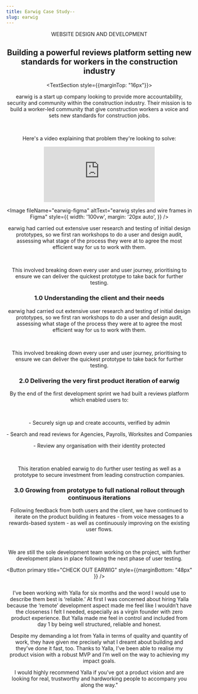 ```yaml
---
title: Earwig Case Study--
slug: earwig
---
```




<Header />

<HeadingsWrapper>

<CapsHeadingSmall>WEBSITE DESIGN AND DEVELOPMENT</CapsHeadingSmall>

## Building a powerful reviews platform setting new standards for workers in the construction industry

</HeadingsWrapper>

<SecondSection>

<TextSection style={{marginTop: "16px"}}>
<Subtitle title="WHERE IT ALL STARTED" size="small" />

earwig is a start up company looking to provide more accountability, security and community within the construction industry. Their mission is to build a worker-led community that give construction workers a voice and sets new standards for construction jobs.

<br />

Here's a video explaining that problem they're looking to solve:
</TextSection>

<MetaDataWrapper>
<MetaData title="client" text={["earwig"]} />
<MetaData title="SECTOR" text={["Construction"]} />
<MetaData title="DELIVERABLES" text={["User Experience", "UI Kits/Design", "Systems Prototypes", "Full stack development", "Information Architecture", "Content Management Systems", "Web Applications"]} />
</MetaDataWrapper>
</SecondSection>

<iframe
  src="https://www.youtube.com/embed/Na1f8movCcw"
  frameborder="0"
  allow="accelerometer; autoplay; encrypted-media; gyroscope; picture-in-picture"
  allowfullscreen
  style={{
     marginTop: '3rem',
     width: "100vw",
     height: "500px"
  }}
></iframe>

<SecondSection>
<TextSection>
<SubtitleAlternate
  title="WHERE WE CAME IN"
  content=" earwig asked us to create a brand new reviews-based platform from scratch for them to do this. It would need to enable workers to share experiences and information, but importantly protect their identity while ensuring all input was verified. Working in partnership with their in-house resources, we took the product from a design prototype through to full implementation."
/>
</TextSection>
</SecondSection>

<Image
  fileName="earwig-figma"
  altText="earwig styles and wire frames in Figma"
  style={{
     width: '100vw',
     margin: '20px auto',
     }}
/>

<SecondSection>
<TextSection>
<Subtitle title="What We Delivered" size="small" />

earwig had carried out extensive user research and testing of initial design prototypes, so we first ran workshops to do a user and design audit, assessing what stage of the process they were at to agree the most efficient way for us to work with them.

<br />

This involved breaking down every user and user journey, prioritising to ensure we can deliver the quickest prototype to take back for further testing.


<PointsSection>

### 1.0 Understanding the client and their needs

earwig had carried out extensive user research and testing of initial design prototypes, so we first ran workshops to do a user and design audit, assessing what stage of the process they were at to agree the most efficient way for us to work with them.

<br />

<p>
This involved breaking down every user and user journey, prioritising to ensure we can deliver the quickest prototype to take back for further testing.
</p>

### 2.0 Delivering the very first product iteration of earwig

By the end of the first development sprint we had built a reviews platform which enabled users to:

<br />

<p>- Securely sign up and create accounts, verified by admin</p>
<p>- Search and read reviews for Agencies, Payrolls, Worksites and Companies</p>
<p>- Review any organisation with their identity protected </p>

<br />

<p>
This iteration enabled earwig to do further user testing as well as a prototype to secure investment from leading construction companies.
</p>

### 3.0 Growing from prototype to full national rollout through continuous iterations

Following feedback from both users and the client, we have continued to iterate on the product building in features - from voice messages to a rewards-based system - as well as continuously improving on the existing user flows.

<br />

<p style={{ marginBottom: '5rem' }}>
  We are still the sole development team working on the project, with further development plans in place following the next phase of user testing.
</p>

<Button primary title="CHECK OUT EARWIG" style={{marginBottom: "48px" }} />

</PointsSection>
</TextSection>
</SecondSection>

<Image fileName="earwig-phones" altText="Earwig app on mobile devices" />


<TestimonialsSection>
<Quote headline="Despite my demanding a lot from Yalla in terms of quality ​and​ quantity of work, they have given me precisely what I dreamt about building and they’ve done it fast, too."
  person="HARRISON MOORE"
  position="ceo"
>

<p>I’ve been working with Yalla for six months and the word I would use to describe them best is ‘reliable.’ At first I was concerned about hiring Yalla because the ‘remote’ development aspect made me feel like I wouldn’t have the closeness I felt I needed, especially as a virgin founder with zero product experience. But Yalla made me feel in control and included from day 1 by being well structured, reliable and honest.</p>
<p>Despite my demanding a lot from Yalla in terms of quality ​and​ quantity of work, they have given me precisely what I dreamt about building and they’ve done it fast, too. Thanks to Yalla, I’ve been able to realise my product vision with a robust MVP and I’m well on the way to achieving my impact goals.</p>
<p>I would highly recommend Yalla if you’ve got a product vision and are looking for real, trustworthy and hardworking people to accompany you along the way."</p>

</Quote>
</TestimonialsSection>